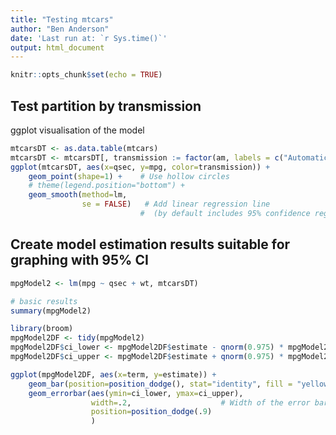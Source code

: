 ```yaml
---
title: "Testing mtcars"
author: "Ben Anderson"
date: 'Last run at: `r Sys.time()`'
output: html_document
---
```


```r
knitr::opts_chunk$set(echo = TRUE)
```

## Test partition by transmission

ggplot visualisation of the model
```r
mtcarsDT <- as.data.table(mtcars)
mtcarsDT <- mtcarsDT[, transmission := factor(am, labels = c("Automatic", "Manual"))]
ggplot(mtcarsDT, aes(x=qsec, y=mpg, color=transmission)) +
    geom_point(shape=1) +    # Use hollow circles
    # theme(legend.position="bottom") +
    geom_smooth(method=lm,
                se = FALSE)   # Add linear regression line 
                             #  (by default includes 95% confidence region)
```

## Create model estimation results suitable for graphing with 95% CI

```r
mpgModel2 <- lm(mpg ~ qsec + wt, mtcarsDT)

# basic results
summary(mpgModel2)

library(broom)    
mpgModel2DF <- tidy(mpgModel2)
mpgModel2DF$ci_lower <- mpgModel2DF$estimate - qnorm(0.975) * mpgModel2DF$std.error
mpgModel2DF$ci_upper <- mpgModel2DF$estimate + qnorm(0.975) * mpgModel2DF$std.error

ggplot(mpgModel2DF, aes(x=term, y=estimate)) + 
    geom_bar(position=position_dodge(), stat="identity", fill = "yellowgreen") +
    geom_errorbar(aes(ymin=ci_lower, ymax=ci_upper),
                  width=.2,                    # Width of the error bars
                  position=position_dodge(.9)
                  )
```
